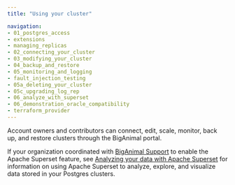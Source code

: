 ```yaml
---
title: "Using your cluster"

navigation: 
- 01_postgres_access
- extensions
- managing_replicas
- 02_connecting_your_cluster
- 03_modifying_your_cluster
- 04_backup_and_restore
- 05_monitoring_and_logging
- fault_injection_testing
- 05a_deleting_your_cluster
- 05c_upgrading_log_rep
- 06_analyze_with_superset
- 06_demonstration_oracle_compatibility
- terraform_provider
---
```


Account owners and contributors can connect, edit, scale, monitor, back up, and restore clusters through the BigAnimal portal.

If your organization coordinated with [BigAnimal Support](../overview/support) to enable the Apache Superset feature, see [Analyzing your data with Apache Superset](06_analyze_with_superset) for information on using Apache Superset to analyze, explore, and visualize data stored in your Postgres clusters.
